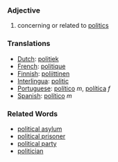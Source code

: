 ===Adjective===

#concerning or related to [[politics]]

=== Translations ===
*[[Dutch]]: [[politiek]]
*[[French]]: [[politique]]
*[[Finnish]]: [[poliittinen]]
*[[Interlingua]]: [[politic]]
*[[Portuguese]]: [[político]] ''m'', [[política]] ''f''
*[[Spanish]]:  [[político]] ''m''

===Related Words===
*[[political asylum]]
*[[political prisoner]]
*[[political party]]
*[[politician]]